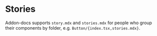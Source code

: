 
<Meta title="Addons/Docs/StoriesFile" />

# Stories

Addon-docs supports `story.mdx` and `stories.mdx` for people who group their components by folder, e.g. `Button/{index.tsx,stories.mdx}`.
